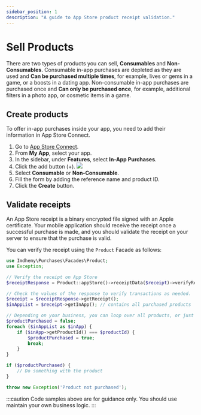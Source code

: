 ```yaml
---
sidebar_position: 1
description: "A guide to App Store product receipt validation."
---
```

# Sell Products

There are two types of products you can sell, **Consumables** and **Non-Consumables**. Consumable in-app purchases
are depleted as they are used and **Can be purchased multiple times**, for example, lives or gems in a game, or a
boosts in a dating app. Non-consumable in-app purchases are purchased once and **Can only be purchased once**, for
example, additional filters in a photo app, or cosmetic items in a game.

## Create products

To offer in-app purchases inside your app, you need to add their information in App Store Connect.

1. Go to [App Store Connect](https://appstoreconnect.apple.com/).
2. From **My App**, select your app.
3. In the sidebar, under **Features**, select **In-App Purchases**.
4. Click the add button (+).
![](/img/appstoreconnect/add-product.png)
5. Select **Consumable** or **Non-Consumable**.
6. Fill the form by adding the reference name and product ID.
7. Click the **Create** button.

## Validate receipts

An App Store receipt is a binary encrypted file signed with an Apple certificate. Your mobile application should
receive the receipt once a successful purchase is made, and you should validate the receipt on your server to ensure
that the purchase is valid.

You can verify the receipt using the `Product` Facade as follows:

```php title="ProductController.php"
use Imdhemy\Purchases\Facades\Product;
use Exception;

// Verify the receipt on App Store
$receiptResponse = Product::appStore()->receiptData($receipt)->verifyReceipt();

// Check the values of the response to verify transactions as needed.
$receipt = $receiptResponse->getReceipt();
$inAppList = $receipt->getInApp(); // contains all purchased products

// Depending on your business, you can loop over all products, or just the first one.
$productPurchased = false;
foreach ($inAppList as $inApp) {
    if ($inApp->getProductId() === $productId) {
        $productPurchased = true;
        break;
    }
}

if ($productPurchased) {
    // Do something with the product
}

throw new Exception('Product not purchased');
```

:::caution
Code samples above are for guidance only. You should use maintain your own business logic.
:::
